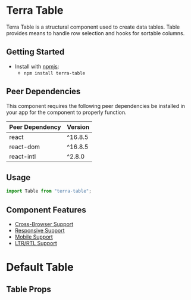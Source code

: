 

<Badge />

# Terra Table

Terra Table is a structural component used to create data tables. Table provides means to handle row selection and hooks for sortable columns.

## Getting Started

- Install with [npmjs](https://www.npmjs.com):
  - `npm install terra-table`

<!-- AUTO-GENERATED-CONTENT:START Peer Dependencies -->

## Peer Dependencies

This component requires the following peer dependencies be installed in your app for the component to properly function.

| Peer Dependency | Version |
| --------------- | ------- |
| react           | ^16.8.5 |
| react-dom       | ^16.8.5 |
| react-intl      | ^2.8.0  |

<!-- AUTO-GENERATED-CONTENT:END -->

## Usage

```jsx
import Table from "terra-table";
```

## Component Features

- [Cross-Browser Support](https://engineering.cerner.com/terra-ui/about/terra-ui/component-standards#cross-browser-support)
- [Responsive Support](https://engineering.cerner.com/terra-ui/about/terra-ui/component-standards#responsive-support)
- [Mobile Support](https://engineering.cerner.com/terra-ui/about/terra-ui/component-standards#mobile-support)
- [LTR/RTL Support](https://engineering.cerner.com/terra-ui/about/terra-ui/component-standards#ltr--rtl)

# Default Table

<DefaultTable />

## Table Props

<TablePropsTable />
